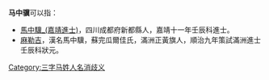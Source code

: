 '''马中骥'''可以指：
* [[馬中驥_(嘉靖進士)|馬中驥_(嘉靖進士)]]，四川成都府新都縣人，嘉靖十一年壬辰科進士。
* [[麻勒吉|麻勒吉]]，漢名馬中驥，蘇完瓜爾佳氏，滿洲正黃旗人，順治九年策試滿洲進士壬辰科狀元。
{{disambig}}

[[Category:三字马姓人名消歧义|Category:三字马姓人名消歧义]]